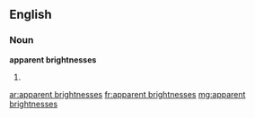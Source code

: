 ==English==

===Noun===
'''apparent brightnesses'''

# {{plural of|apparent brightness}}

[[ar:apparent brightnesses]]
[[fr:apparent brightnesses]]
[[mg:apparent brightnesses]]